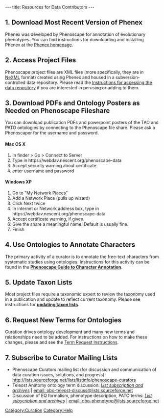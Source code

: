 ---
title: Resources for Data Contributors
---

==1. Download Most Recent Version of Phenex==

Phenex was developed by Phenoscape for annotation of evolutionary phenotypes.  You can find instructions for downloading and installing Phenex at the [[Phenex|Phenex homepage]].

==2. Access Project Files==

Phenoscape project files are XML files (more specifically, they are in [http://nexml.org NeXML] format) created using Phenex and housed in a subversion-controlled data repository.  Please read the [[Data Repository Access Instructions|Instructions for accessing the data repository]] if you are interested in perusing or adding to them.

==3. Download PDFs and Ontology Posters as Needed on Phenoscape Fileshare ==
You can download publication PDFs and powerpoint posters of the TAO and PATO ontologies by connecting to the Phenoscape file share. Please ask a Phenoscaper for the username and password.

====Mac OS X====
# In finder > Go > Connect to Server
# Type in <nowiki>https://webdav.nescent.org/phenoscape-data</nowiki>
# Accept security warning about certificate
# enter username and password

====Windows XP====
# Go to "My Network Places"
# Add a Network Place (pulls up wizard)
# Click Next twice
# In internet or Network address box, type in <nowiki>https://webdav.nescent.org/phenoscape-data</nowiki>
# Accept certificate warning, if given.
# Give the share a meaningful name. Default is usually fine.
# Finish

==4. Use Ontologies to Annotate Characters ==

The primary activity of a curator is to annotate the free-text characters from systematic studies using ontologies.  Instructions for this activity can be found in the [[Guide to Character Annotation | '''Phenoscape Guide to Character Annotation''']].

==5. Update Taxon Lists==

Most project files require a taxonomic expert to review the taxonomy used in a publication and update to reflect current taxonomy. Please see instructions for [[Update Taxon Lists| '''updating taxon lists''']].

==6. Request New Terms for Ontologies==

Curation drives ontology development and many new terms and relationships need to be added. For instructions on how to make these changes, please and see the [[Term_Requests | Term Request Instructions]].

==7. Subscribe to Curator Mailing Lists ==
* Phenoscape Curators mailing list (for discussion and communication of data curation issues, solutions, and progress):  http://lists.sourceforge.net/lists/listinfo/phenoscape-curators
* Teleost Anatomy ontology term discussion: ''[https://lists.sourceforge.net/lists/listinfo/obo-teleost-discuss List subscription and archives]'' | [mailto:obo-teleost-discuss%40lists%2e.sourceforge%2enet email: obo-teleost-discuss&#64;lists&#46;sourceforge&#46;net]
* Discussion of EQ formalism, phenotype description, PATO terms:  ''[https://lists.sourceforge.net/mailman/listinfo/obo-phenotype List subscription and archives]'' | [mailto:obo-phenotype%40lists%2e.sourceforge%2enet email: obo-phenotype@lists&#46;sourceforge&#46;net]

[[Category:Curation]]
[[Category:Help]]